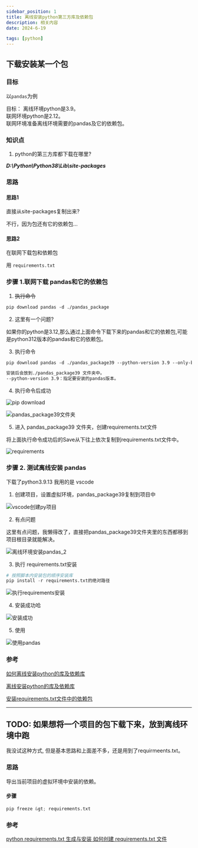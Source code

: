 ```yaml
---
sidebar_position: 1
title: 离线安装python第三方库及依赖包
description: 相关内容
date: 2024-6-19

tags: [python]
---
```

## 下载安装某一个包

### 目标  

以`pandas`为例 

目标：
离线环境python是3.9。  
联网环境python是2.12。  
联网环境准备离线环境需要的pandas及它的依赖包。
 

### 知识点

1. python的第三方库都下载在哪里?  

***D:\Python\Python38\Lib\site-packages***  




### 思路  

#### 思路1  

直接从site-packages复制出来?

不行，因为包还有它的依赖包...

#### 思路2  

在联网下载包和依赖包  

用 `requirements.txt`  


### 步骤 1.联网下载 pandas和它的依赖包  

1. ~~执行命令~~
```md 
pip download pandas -d ./pandas_package
```

2. 这里有一个问题? 

如果你的python是3.12,那么通过上面命令下载下来的pandas和它的依赖包,可能是python312版本的pandas和它的依赖包。  

3. 执行命令  
```md 
pip download pandas -d ./pandas_package39 --python-version 3.9 --only-binary=:all:

安装后会放到./pandas_package39 文件夹中。
--python-version 3.9：指定要安装的pandas版本。
```

4. 执行命令后成功  

![pip download](.\img\离线安装第三方库\pip下载第三方库.png)  

![pandas_package39文件夹](.\img\离线安装第三方库\pandas_package文件夹中内容.png)


5. 进入 pandas_package39 文件夹，创建requirements.txt文件  

将上面执行命令成功后的Save从下往上依次复制到requirements.txt文件中。

![requirements](.\img\离线安装第三方库\requirements.png)  

### 步骤 2. 测试离线安装 pandas  

下载了python3.9.13 
我用的是 vscode  

1. 创建项目，设置虚拟环境，pandas_package39复制到项目中  

![vscode创建py项目](.\img\离线安装第三方库\vscode创建py项目.png)  

2. 有点问题  

这里有点问题，我懒得改了，直接把pandas_package39文件夹里的东西都移到项目根目录就能解决。

![离线环境安装pandas_2](.\img\离线安装第三方库\离线环境安装pandas_2.png)  

3. 执行 requirements.txt安装  
```py
# 按照脚本内安装包的顺序安装库
pip install -r requirements.txt的绝对路径
```

![执行requirements安装](.\img\离线安装第三方库\执行requirements安装.png)  

4. 安装成功哈

![安装成功](.\img\离线安装第三方库\安装成功.png)  

5. 使用  

![使用pandas](.\img\离线安装第三方库\使用pandas.png)  



### 参考

[如何离线安装python的库及依赖库](https://www.cnblogs.com/tynam/p/16526180.html)

[离线安装python的库及依赖库](https://www.cnblogs.com/qishuaiRisen/p/17631260.html)

[安装requirements.txt文件中的依赖包](https://blog.csdn.net/qq_34197944/article/details/104925244)

---

## TODO: 如果想将一个项目的包下载下来，放到离线环境中跑 

我没试这种方式, 但是基本思路和上面差不多，还是用到了requirmeents.txt。

### 思路  

导出当前项目的虚拟环境中安装的依赖。

#### 步骤 

```py 
pip freeze &gt; requirements.txt
```


### 参考

[python requirements.txt 生成与安装 ](https://www.cnblogs.com/dy99/p/15947195.html)
[如何创建 requirements.txt 文件](https://www.freecodecamp.org/chinese/news/python-requirementstxt-explained/)